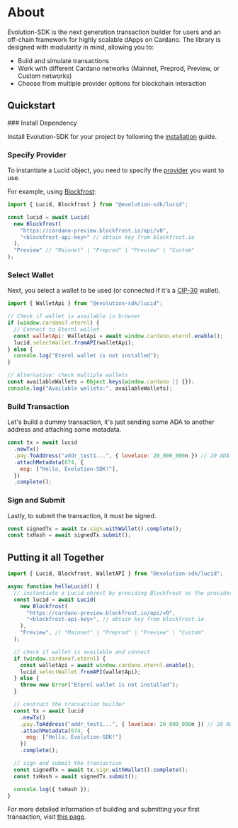 
# About

Evolution-SDK is the next generation transaction builder for users and an off-chain framework for highly scalable dApps on Cardano. The library is designed with modularity in mind, allowing you to:

- Build and simulate transactions
- Work with different Cardano networks (Mainnet, Preprod, Preview, or Custom networks)
- Choose from multiple provider options for blockchain interaction

## Quickstart

<Steps>
### Install Dependency

Install Evolution-SDK for your project by following the [installation](../install) guide.

### Specify Provider

To instantiate a Lucid object, you need to specify the [provider](./provider) you want to use.

For example, using [Blockfrost](https://blockfrost.io):

```js showLineNumbers
import { Lucid, Blockfrost } from "@evolution-sdk/lucid";

const lucid = await Lucid(
  new Blockfrost(
    "https://cardano-preview.blockfrost.io/api/v0",
    "<blockfrost-api-key>" // obtain key from blockfrost.io
  ),
  "Preview" // "Mainnet" | "Preprod" | "Preview" | "Custom"
);
```

### Select Wallet

Next, you select a wallet to be used (or connected if it's a [CIP-30](https://github.com/cardano-foundation/CIPs/tree/master/CIP-0030) wallet).

```js showLineNumbers
import { WalletApi } from "@evolution-sdk/lucid";

// Check if wallet is available in browser
if (window.cardano?.eternl) {
  // Connect to Eternl wallet
  const walletApi: WalletApi = await window.cardano.eternl.enable();
  lucid.selectWallet.fromAPI(walletApi);
} else {
  console.log("Eternl wallet is not installed");
}

// Alternative: check multiple wallets
const availableWallets = Object.keys(window.cardano || {});
console.log("Available wallets:", availableWallets);
```

### Build Transaction

Let's build a dummy transaction, it's just sending some ADA to another address and attaching some metadata.

```js showLineNumbers
const tx = await lucid
  .newTx()
  .pay.ToAddress("addr_test1...", { lovelace: 20_000_000n }) // 20 ADA
  .attachMetadata(674, {
    msg: ["Hello, Evolution-SDK!"],
  })
  .complete();
```

### Sign and Submit

Lastly, to submit the transaction, it must be signed.

```js showLineNumbers
const signedTx = await tx.sign.withWallet().complete();
const txHash = await signedTx.submit();
```

</Steps>

## Putting it all Together

```js showLineNumbers
import { Lucid, Blockfrost, WalletAPI } from "@evolution-sdk/lucid";

async function helloLucid() {
  // instantiate a Lucid object by providing Blockfrost as the provider
  const lucid = await Lucid(
    new Blockfrost(
      "https://cardano-preview.blockfrost.io/api/v0",
      "<blockfrost-api-key>", // obtain key from blockfrost.io
    ),
    "Preview", // "Mainnet" | "Preprod" | "Preview" | "Custom"
  );

  // check if wallet is available and connect
  if (window.cardano?.eternl) {
    const walletApi = await window.cardano.eternl.enable();
    lucid.selectWallet.fromAPI(walletApi);
  } else {
    throw new Error("Eternl wallet is not installed");
  }

  // contruct the transaction builder
  const tx = await lucid
    .newTx()
    .pay.ToAddress("addr_test1...", { lovelace: 20_000_000n }) // 20 ADA
    .attachMetadata(674, {
      msg: ["Hello, Evolution-SDK!"]
    })
    .complete();

  // sign and submit the transaction
  const signedTx = await tx.sign.withWallet().complete();
  const txHash = await signedTx.submit();

  console.log({ txHash });
}
```

For more detailed information of building and submitting your first transaction, visit [this page](./first-transaction).
